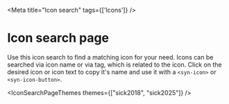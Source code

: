 

<Meta title="Icon search" tags={['Icons']} />

# Icon search page

Use this icon search to find a matching icon for your need. Icons can be searched via icon name or via tag, which is related to the icon. Click on the desired icon or icon text to copy it's name and use it with a `<syn-icon>` or `<syn-icon-button>`.

<IconSearchPageThemes themes={["sick2018", "sick2025"]} />

